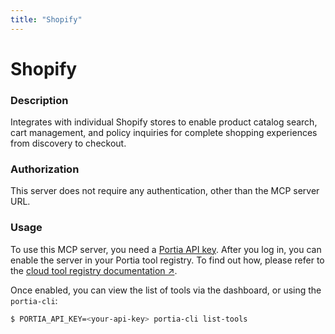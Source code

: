```yaml
---
title: "Shopify"
---
```

<!-- WARNING: This file is auto-generated by generate_tool_docs.py. Do not edit manually. -->


# Shopify

### Description

Integrates with individual Shopify stores to enable product catalog search, cart management, and policy inquiries for complete shopping experiences from discovery to checkout.

### Authorization

This server does not require any authentication, other than the MCP server URL.

### Usage

To use this MCP server, you need a [Portia API key](/setup-account). After you log in, you can enable the server in your Portia tool registry. To find out how, please refer to the [cloud tool registry documentation ↗](/cloud-tool-registry).

Once enabled, you can view the list of tools via the dashboard, or using the `portia-cli`:

```bash
$ PORTIA_API_KEY=<your-api-key> portia-cli list-tools
```

